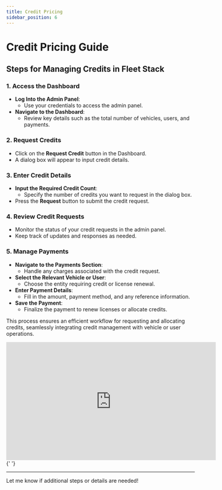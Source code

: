 ```yaml
---
title: Credit Pricing
sidebar_position: 6
---
```


# Credit Pricing Guide

## Steps for Managing Credits in Fleet Stack

### 1. Access the Dashboard

- **Log Into the Admin Panel**:
  - Use your credentials to access the admin panel.
- **Navigate to the Dashboard**:
  - Review key details such as the total number of vehicles, users, and payments.

### 2. Request Credits

- Click on the **Request Credit** button in the Dashboard.
- A dialog box will appear to input credit details.

### 3. Enter Credit Details

- **Input the Required Credit Count**:
  - Specify the number of credits you want to request in the dialog box.
- Press the **Request** button to submit the credit request.

### 4. Review Credit Requests

- Monitor the status of your credit requests in the admin panel.
- Keep track of updates and responses as needed.

### 5. Manage Payments

- **Navigate to the Payments Section**:
  - Handle any charges associated with the credit request.
- **Select the Relevant Vehicle or User**:
  - Choose the entity requiring credit or license renewal.
- **Enter Payment Details**:
  - Fill in the amount, payment method, and any reference information.
- **Save the Payment**:
  - Finalize the payment to renew licenses or allocate credits.

This process ensures an efficient workflow for requesting and allocating credits, seamlessly integrating credit management with vehicle or user operations.

<div style={{ display: 'flex', justifyContent: 'center', marginTop: '20px' }}>
  <iframe
    width="560"
    height="315"
    src="https://www.youtube.com/embed/tbyzfMJagno?si=oqSq2qw_xzFoNB7A"
    title="Credit Pricing Tutorial"
    frameBorder="0"
    allow="accelerometer; autoplay; clipboard-write; encrypted-media; gyroscope; picture-in-picture"
    allowFullScreen
  ></iframe>
</div>{' '}

---

Let me know if additional steps or details are needed!
